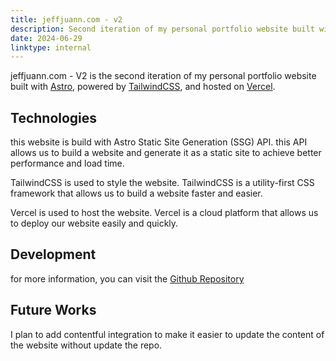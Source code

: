 ```yaml
---
title: jeffjuann.com - v2
description: Second iteration of my personal portfolio website built with Astro.
date: 2024-06-29
linktype: internal
---
```


jeffjuann.com - V2 is the second iteration of my personal portfolio website built with [Astro](https://astro.build/), powered by [TailwindCSS](https://tailwindcss.com/), and hosted on [Vercel](https://vercel.com/).

## Technologies

this website is build with Astro Static Site Generation (SSG) API. this API allows us to build a website and generate it as a static site to achieve better performance and load time. 

TailwindCSS is used to style the website. TailwindCSS is a utility-first CSS framework that allows us to build a website faster and easier.

Vercel is used to host the website. Vercel is a cloud platform that allows us to deploy our website easily and quickly.

## Development

for more information, you can visit the [Github Repository](https://github.com/jeffjuann/v3.jeffjuann.com/)

## Future Works

I plan to add contentful integration to make it easier to update the content of the website without update the repo.